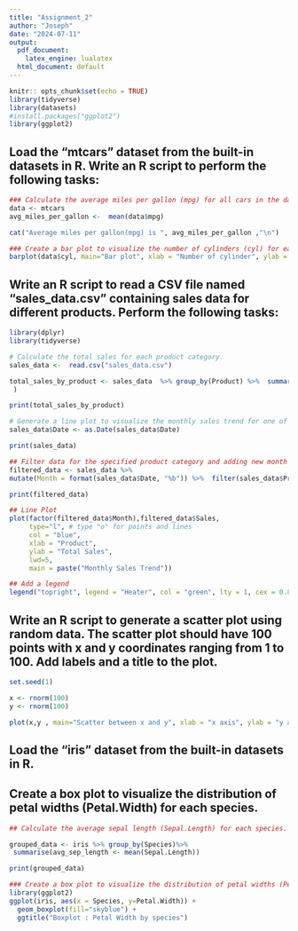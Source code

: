 ```yaml
---
title: "Assignment_2"
author: "Joseph"
date: "2024-07-11"
output:
  pdf_document: 
    latex_engine: lualatex
  html_document: default
---
```

``` r
knitr:: opts_chunk$set(echo = TRUE)
library(tidyverse)
library(datasets)
#install.packages("ggplot2")
library(ggplot2)
```

## Load the "mtcars" dataset from the built-in datasets in R. Write an R script to perform the following tasks:
```r
### Calculate the average miles per gallon (mpg) for all cars in the dataset.
data <- mtcars
avg_miles_per_gallon <-  mean(data$mpg)

cat("Average miles per gallon(mpg) is ", avg_miles_per_gallon ,"\n")

### Create a bar plot to visualize the number of cylinders (cyl) for each car.
barplot(data$cyl, main="Bar plot", xlab = "Number of cylinder", ylab = "count", col="skyblue", border = "black", lwd=3)

```

## Write an R script to read a CSV file named "sales_data.csv" containing sales data for different products. Perform the following tasks:

```r

library(dplyr)
library(tidyverse)

# Calculate the total sales for each product category.
sales_data <-  read.csv("sales_data.csv")

total_sales_by_product <- sales_data  %>% group_by(Product) %>%  summarise(sum_total_sales = sum(Sales)
 ) 

print(total_sales_by_product)

# Generate a line plot to visualize the monthly sales trend for one of the product categories.
sales_data$Date <- as.Date(sales_data$Date)

print(sales_data)

## Filter data for the specified product category and adding new month column
filtered_data <- sales_data %>% 
mutate(Month = format(sales_data$Date, "%b")) %>%  filter(sales_data$Product == "Heater")

print(filtered_data)

## Line Plot
plot(factor(filtered_data$Month),filtered_data$Sales,
     type="l", # type "o" for points and lines
     col = "blue",
     xlab = "Product",
     ylab = "Total Sales",
     lwd=5,
     main = paste("Monthly Sales Trend"))

## Add a legend
legend("topright", legend = "Heater", col = "green", lty = 1, cex = 0.8)

```

## Write an R script to generate a scatter plot using random data. The scatter plot should have 100 points with x and y coordinates ranging from 1 to 100. Add labels and a title to the plot.

```r
set.seed(1)

x <- rnorm(100)
y <- rnorm(100)

plot(x,y , main="Scatter between x and y", xlab = "x axis", ylab = "y axis", col="violet", lwd=4)

```

## Load the "iris" dataset from the built-in datasets in R. 
## Create a box plot to visualize the distribution of petal widths (Petal.Width) for each species.

```r
## Calculate the average sepal length (Sepal.Length) for each species.

grouped_data <- iris %>% group_by(Species)%>% 
 summarise(avg_sep_length <- mean(Sepal.Length))

print(grouped_data)

### Create a box plot to visualize the distribution of petal widths (Petal.Width) for each species
library(ggplot2)
ggplot(iris, aes(x = Species, y=Petal.Width)) +
  geom_boxplot(fill="skyblue") +
  ggtitle("Boxplot : Petal Width by species")

```